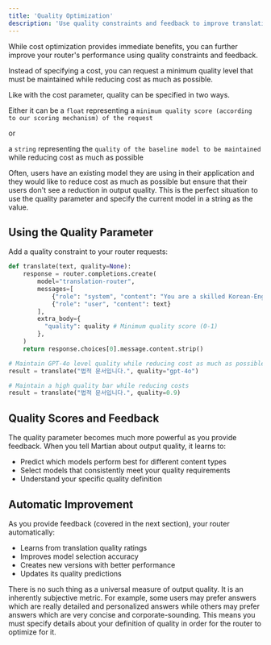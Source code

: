 ```yaml
---
title: 'Quality Optimization'
description: 'Use quality constraints and feedback to improve translations'
---
```


While cost optimization provides immediate benefits, you can further improve your router's performance using quality constraints and feedback.

Instead of specifying a cost, you can request a minimum quality level that must be maintained while reducing cost as much as possible.

Like with the cost parameter, quality can be specified in two ways.

Either it can be a 
`float` representing a `minimum quality score (according to our scoring mechanism) of the request` 

or 

a `string` representing the `quality of the baseline model to be maintained` while reducing cost as much as possible

Often, users have an existing model they are using in their application and they would like to reduce cost as much as possible but ensure that their users don't see a reduction in output quality. This is the perfect situation to use the quality parameter and specify the current model in a string as the value.


## Using the Quality Parameter
Add a quality constraint to your router requests:

```python
def translate(text, quality=None):    
    response = router.completions.create(
        model="translation-router",
        messages=[
            {"role": "system", "content": "You are a skilled Korean-English translator."},
            {"role": "user", "content": text}
        ],
        extra_body={
          "quality": quality # Minimum quality score (0-1)
        },
    )
    return response.choices[0].message.content.strip()

# Maintain GPT-4o level quality while reducing cost as much as possible
result = translate("법적 문서입니다.", quality="gpt-4o")

# Maintain a high quality bar while reducing costs
result = translate("법적 문서입니다.", quality=0.9)
```

## Quality Scores and Feedback
The quality parameter becomes much more powerful as you provide feedback. When you tell Martian about output quality, it learns to:
- Predict which models perform best for different content types
- Select models that consistently meet your quality requirements
- Understand your specific quality definition

## Automatic Improvement
As you provide feedback (covered in the next section), your router automatically:
- Learns from translation quality ratings
- Improves model selection accuracy
- Creates new versions with better performance
- Updates its quality predictions

<Note>
There is no such thing as a universal measure of output quality. It is an inherently subjective metric. For example, some users may prefer answers which are really detailed and personalized answers while others may prefer answers which are very concise and corporate-sounding. This means you must specify details about your definition of quality in order for the router to optimize for it.
</Note>